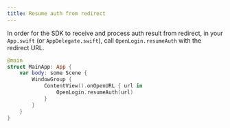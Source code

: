 ```yaml
---
title: Resume auth from redirect
---
```


In order for the SDK to receive and process auth result from redirect, in your
`App.swift` (or `AppDelegate.swift`), call `OpenLogin.resumeAuth` with the
redirect URL.

```swift
@main
struct MainApp: App {
    var body: some Scene {
        WindowGroup {
            ContentView().onOpenURL { url in
                OpenLogin.resumeAuth(url)
            }
        }
    }
}
```
